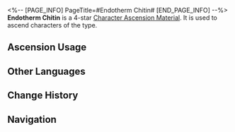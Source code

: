 <%-- [PAGE_INFO]
PageTitle=#Endotherm Chitin#
[END_PAGE_INFO] --%>
{{Item Infobox
|id          = 110402
|image       = Item Endotherm Chitin.png{{subst:void|<!--$UPLOAD:<<SpriteOutput/ItemFigures/110402.png>-<Item Endotherm Chitin.png>-<Item Icons>>-->}}
|type        = Character Ascension Material
|invCategory = Upgrade Materials
|rarity      = 4
|effect      = 
|description = Hot, translucent substance almost like fire in the solid state. Can be used for the Ascension of Fire characters.
|source1     = [[Stagnant Shadow: Silvermane Guard Restricted Zone]]
|source2     = [[Stagnant Shadow (Silvermane Guard Restricted Zone)]]
|source3     = [[Omni-Synthesizer]] &mdash; Material Exchange
}}
{{Description|Strange chitin peeled off from an interdimensional creature. Although not piping hot anymore, it still radiates warmth.<br /><br />''"It's too cold outside. But with this gemstone on you, you'll be able to travel far and wide, even to search for cities with humans left..."''}}
'''Endotherm Chitin''' is a 4-star [[Character Ascension Material]]. It is used to ascend characters of the {{Color|Fire|link=1}} type.

==Ascension Usage==
{{Ascension Usage}}

==Other Languages==
{{Other Languages
|en   = Endotherm Chitin
|zhs  = 恒温晶壳
|zht  = 恆溫晶殼
|ja   = 恒温晶殻
|ko   = 상온 갑각
|es   = Quitina endoterma
|fr   = Chitine endothermique
|ru   = Эндотермический хитин
|th   = Endotherm Chitin
|vi   = Vỏ Tinh Thể Giữ Nhiệt
|de   = Endothermes Chitin
|id   = Endotherm Chitin
|pt   = Endoderme de Quitina
}}

==Change History==
{{Change History|1.0}}

==Navigation==
{{Upgrade Material Navbox}}
